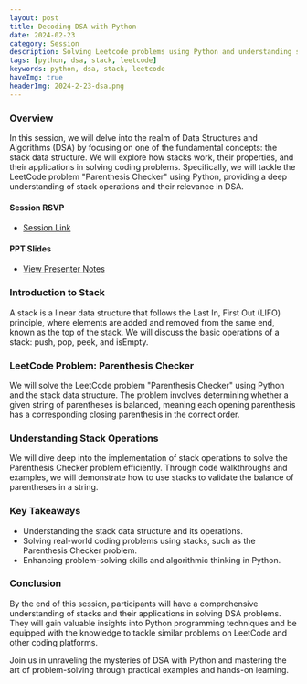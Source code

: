 ```yaml
---
layout: post
title: Decoding DSA with Python
date: 2024-02-23
category: Session
description: Solving Leetcode problems using Python and understanding stack data structure
tags: [python, dsa, stack, leetcode]
keywords: python, dsa, stack, leetcode
haveImg: true
headerImg: 2024-2-23-dsa.png
---
```


### Overview

In this session, we will delve into the realm of Data Structures and Algorithms (DSA) by focusing on one of the fundamental concepts: the stack data structure. We will explore how stacks work, their properties, and their applications in solving coding problems. Specifically, we will tackle the LeetCode problem "Parenthesis Checker" using Python, providing a deep understanding of stack operations and their relevance in DSA.

#### Session RSVP
- [Session Link ](https://gdsc.community.dev/events/details/developer-student-clubs-k-j-somaiya-institute-of-engineering-and-information-technology-mumbai-presents-decoding-dsa-with-python-day-2/)

#### PPT Slides
- [View Presenter Notes](https://drive.google.com/file/d/15oqBx0NBzlxzluT1AYEaiOcd7FEt3IiO/view?usp=sharing)

### Introduction to Stack

A stack is a linear data structure that follows the Last In, First Out (LIFO) principle, where elements are added and removed from the same end, known as the top of the stack. We will discuss the basic operations of a stack: push, pop, peek, and isEmpty.

### LeetCode Problem: Parenthesis Checker

We will solve the LeetCode problem "Parenthesis Checker" using Python and the stack data structure. The problem involves determining whether a given string of parentheses is balanced, meaning each opening parenthesis has a corresponding closing parenthesis in the correct order.

### Understanding Stack Operations

We will dive deep into the implementation of stack operations to solve the Parenthesis Checker problem efficiently. Through code walkthroughs and examples, we will demonstrate how to use stacks to validate the balance of parentheses in a string.

### Key Takeaways

- Understanding the stack data structure and its operations.
- Solving real-world coding problems using stacks, such as the Parenthesis Checker problem.
- Enhancing problem-solving skills and algorithmic thinking in Python.

### Conclusion

By the end of this session, participants will have a comprehensive understanding of stacks and their applications in solving DSA problems. They will gain valuable insights into Python programming techniques and be equipped with the knowledge to tackle similar problems on LeetCode and other coding platforms.

Join us in unraveling the mysteries of DSA with Python and mastering the art of problem-solving through practical examples and hands-on learning.
